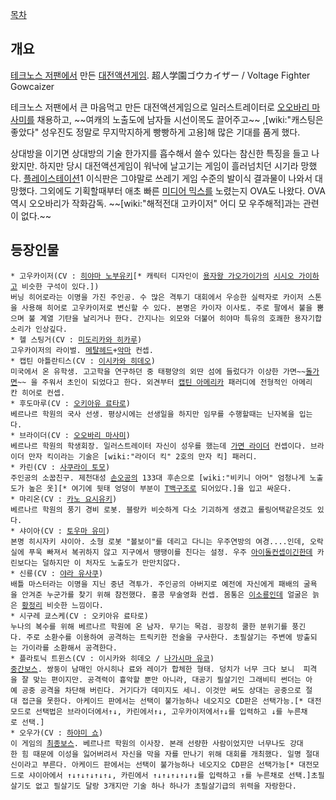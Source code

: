 [[목차]]

== 개요 ==
{{{#!html
<iframe width="420" height="315" src="//www.youtube.com/embed/t8SvI-2nq-Q" frameborder="0" allowfullscreen></iframe>
}}}
[[테크노스 저팬]]에서 만든 [[대전액션게임]]. 超人学園ゴウカイザー / Voltage Fighter Gowcaizer

테크노스 저팬에서 큰 마음먹고 만든 대전액션게임으로 일러스트레이터로 [[오오바리 마사미]]를 채용하고, ~~여캐의 노출도에 남자들 시선이목도 끌어주고~~ ,[wiki:"캐스팅은 좋았다" 성우진도 정말로 무지막지하게 빵빵하게 고용]해 많은 기대를 품게 했다. 

상대방을 이기면 상대방의 기술 한가지를 흡수해서 쓸수 있다는 참신한 특징을 들고 나왔지만. 하지만 당시 대전액션게임이 워낙에 날고기는 게임이 흘러넘치던 시기라 망했다. [[플레이스테이션]]1 이식판은 그야말로 쓰레기 게임 수준의 발이식 결과물이 나와서 대망했다. 그외에도 기획할때부터 애초 빠른 [[미디어 믹스]]를 노렸는지 OVA도 나왔다. OVA 역시 오오바리가 작화감독. 
~~[wiki:"해적전대 고카이저" 어디 모 우주해적]과는 관련이 없다.~~

== 등장인물 ==
 * 고우카이저(CV : [[히야마 노부유키]][* 캐릭터 디자인이 [[용자왕 가오가이가]]의 [[시시오 가이]]하고 비슷한 구석이 있다.])
 버닝 히어로라는 이명을 가진 주인공. 수 많은 격투기 대회에서 우승한 실력자로 카이저 스톤을 사용해 히어로 고우카이저로 변신할 수 있다. 본명은 카이자 이사토. 주로 팔에서 불을 뿜으며 불 계열 기탄을 날리거나 한다. 간지나는 외모와 더불어 히야마 특유의 호쾌한 용자기합소리가 인상깊다.
 * 헬 스팅거(CV : [[미도리카와 히카루]]) 
 고우카이저의 라이벌. [[메탈헤드]]+[[악마]] 컨셉. 
 * 캡틴 아틀란티스(CV : [[이시카와 히데오]]) 
 미국에서 온 유학생. 고고학을 연구하던 중 태평양의 외딴 섬에 들렀다가 이상한 가면~~[[돌가면]]~~ 을 주워서 초인이 되었다고 한다. 외견부터 [[캡틴 아메리카]] 패러디에 전형적인 아메리칸 히어로 컨셉.
 * 후도마루(CV : [[오키아유 료타로]]) 
 베르나르 학원의 국사 선생. 평상시에는 선생일을 하지만 임무를 수행할때는 닌자복을 입는다. 
 * 브라이더(CV : [[오오바리 마사미]]) 
 베르나르 학원의 학생회장. 일러스트레이터 자신이 성우를 했는데 [[가면 라이더]] 컨셉이다. 브라이더 만자 킥이라는 기술은 [wiki:"라이더 킥" 2호의 만자 킥] 패러디.
 * 카린(CV : [[사쿠라이 토모]]) 
 주인공의 소꿉친구. 제천대성 [[손오공]]의 133대 후손으로 [wiki:"비키니 아머" 엄청나게 노출도가 높은 옷][* 여기에 뒷태 엉덩이 부분이 [[T백]]구조로 되어있다.]을 입고 싸운다. 
 * 마리온(CV : [[카노 요시유키]]) 
 베르나르 학원의 풍기 경비 로봇. 블랑카 비슷하게 다소 기괴하게 생겼고 롤링어택같은것도 있다. 
 * 샤이아(CV : [[토우마 유미]]) 
 본명 히시자키 샤이아. 소형 로봇 "볼보이"를 데리고 다니는 우주연방의 여경....인데, 오락실에 푸욱 빠져서 복귀하지 않고 지구에서 땡땡이를 친다는 설정. 우주 [[아이돌]]컨셉이긴한데 카린보다는 덜하지만 이 처자도 노출도가 만만치않다.
 * 신룡(CV : [[야라 유사쿠]]) 
 배틀 마스터라는 이명을 지닌 중년 격투가. 주인공의 아버지로 예전에 자신에게 패배의 굴욕을 안겨준 누군가를 찾기 위해 참전했다. 홍콩 무술영화 컨셉. 몸통은 [[이소룡]]인데 얼굴은 늙은 [[황정리]] 비슷한 느낌이다.
 * 시구레 쿄스케(CV : 오키아유 료타로) 
 누나의 복수를 위해 베르나르 학원에 온 남자. 무기는 목검. 굉장히 쿨한 분위기를 풍긴다. 주로 소환수를 이용하여 공격하는 트릭키한 전술을 구사한다. 초필살기는 주변에 방출되는 가이라를 소환해서 공격한다.
 * 플라토닉 트윈스(CV : 이시카와 히데오 / [[나가시마 유코]]) 
 [[중간보스]]. 쌍둥이 남매인 아시히나 료와 레이가 합체한 형태. 덩치가 너무 크다 보니  피격을 잘 맞는 편이지만. 공격력이 흉악할 뿐만 아니라, 대공기 필살기인 그래비티 썬더는 아예 공중 공격을 차단해 버린다. 거기다가 데미지도 세니. 이것만 써도 상대는 공중으로 절대 접근을 못한다. 아케이드 판에서는 선택이 불가능하나 네오지오 CD판은 선택가능.[* 대전모드로 선택법은 브라이더에서↑↓, 카린에서↑↓, 고우카이저에서↑↓를 입력하고 ↓를 누른채로 선택.]
 * 오우가(CV : [[하야미 쇼]]) 
 이 게임의 [[최종보스]]. 베르나르 학원의 이사장. 본래 선량한 사람이었지만 너무나도 강대한 힘 때문에 이성을 잃어버려서 자신을 막을 자를 만나기 위해 대회를 개최했다. 일명 절대신이라고 부른다. 아케이드 판에서는 선택이 불가능하나 네오지오 CD판은 선택가능[* 대전모드로 샤이아에서 ↑↓↑↓↑↓↑↓↑↓, 카린에서 ↑↓↑↓↑↓↑↓↑↓를 입력하고 ↑를 누른채로 선택.]초필살기도 없고 필살기도 달랑 3개지만 기술 하나 하나가 초필살기급의 위력을 자랑한다.
